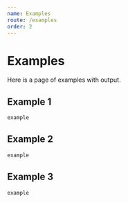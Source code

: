 ```yaml
---
name: Examples
route: /examples
order: 2
---
```


# Examples

Here is a page of examples with output.

## Example 1

```js
example
```

## Example 2

```js
example
```

## Example 3

```js
example
```